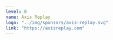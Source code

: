 ---
level: 0
name: Axis Replay
logo: "../img/sponsors/axis-replay.svg"
link: "https://axisreplay.com"
---
